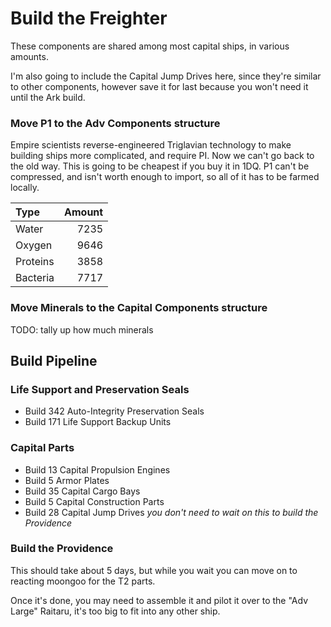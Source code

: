 # Build the Freighter

These components are shared among most capital ships, in various amounts.

I'm also going to include the Capital Jump Drives here, since they're similar to other components,
however save it for last because you won't need it until the Ark build.

### Move P1 to the Adv Components structure

Empire scientists reverse-engineered Triglavian technology to make building ships more
complicated, and require PI. Now we can't go back to the old way. This is going to be
cheapest if you buy it in 1DQ. P1 can't be compressed, and isn't worth enough to import,
so all of it has to be farmed locally.

| Type     | Amount |
| :------- | -----: |
| Water    |   7235 |
| Oxygen   |   9646 |
| Proteins |   3858 |
| Bacteria |   7717 |

### Move Minerals to the Capital Components structure

TODO: tally up how much minerals

## Build Pipeline

### Life Support and Preservation Seals

- Build 342 Auto-Integrity Preservation Seals
- Build 171 Life Support Backup Units

### Capital Parts

- Build 13 Capital Propulsion Engines
- Build 5 Armor Plates
- Build 35 Capital Cargo Bays
- Build 5 Capital Construction Parts
- Build 28 Capital Jump Drives _you don't need to wait on this to build the Providence_

### Build the Providence

This should take about 5 days, but while you wait you can move on to reacting moongoo for the T2 parts.

Once it's done, you may need to assemble it and pilot it over to the "Adv Large" Raitaru, it's too
big to fit into any other ship.
